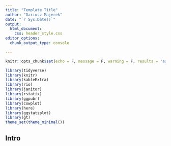 ```yaml
---
title: "Template Title"
author: "Dariusz Majerek"
date: "`r Sys.Date()`"
output: 
  html_document: 
    css: header_style.css
editor_options: 
  chunk_output_type: console

---
```


```r
knitr::opts_chunk$set(echo = F, message = F, warning = F, results = 'asis')
```

```r
library(tidyverse)
library(knitr)
library(kableExtra)
library(rio)
library(janitor)
library(rstatix)
library(ggpubr)
library(cowplot)
library(here)
library(ggstatsplot)
library(gt)
theme_set(theme_minimal())
```


## Intro
